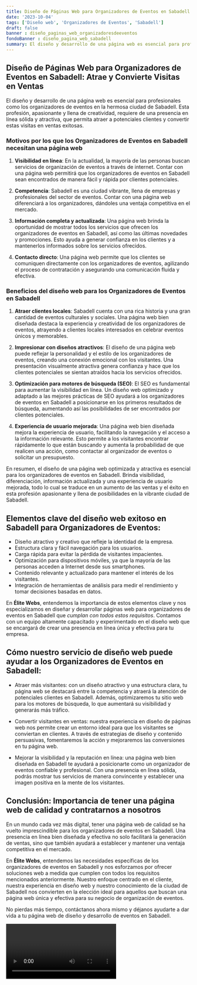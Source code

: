 ```yaml
---
title: Diseño de Páginas Web para Organizadores de Eventos en Sabadell
date: '2023-10-04'
tags: ['Diseño web', 'Organizadores de Eventos', 'Sabadell']
draft: false
banner : diseño_paginas_web_organizadoresdeeventos
fondoBanner : diseño_pagina_web_sabadell
summary: El diseño y desarrollo de una página web es esencial para profesionales como los organizadores de eventos en la hermosa ciudad de Sabadell. Esta profesión, apasionante y llena de creatividad, requiere de una presencia en línea sólida y atractiva, que permita atraer a potenciales clientes y convertir estas visitas en ventas exitosas.
---
```


## **Diseño de Páginas Web para Organizadores de Eventos en Sabadell: Atrae y Convierte Visitas en Ventas**

El diseño y desarrollo de una página web es esencial para profesionales como los organizadores de eventos en la hermosa ciudad de Sabadell. Esta profesión, apasionante y llena de creatividad, requiere de una presencia en línea sólida y atractiva, que permita atraer a potenciales clientes y convertir estas visitas en ventas exitosas.

### **Motivos por los que los Organizadores de Eventos en Sabadell necesitan una página web**

1. **Visibilidad en línea**: En la actualidad, la mayoría de las personas buscan servicios de organización de eventos a través de internet. Contar con una página web permitirá que los organizadores de eventos en Sabadell sean encontrados de manera fácil y rápida por clientes potenciales.

2. **Competencia**: Sabadell es una ciudad vibrante, llena de empresas y profesionales del sector de eventos. Contar con una página web diferenciará a los organizadores, dándoles una ventaja competitiva en el mercado.

3. **Información completa y actualizada**: Una página web brinda la oportunidad de mostrar todos los servicios que ofrecen los organizadores de eventos en Sabadell, así como las últimas novedades y promociones. Esto ayuda a generar confianza en los clientes y a mantenerlos informados sobre los servicios ofrecidos.

4. **Contacto directo**: Una página web permite que los clientes se comuniquen directamente con los organizadores de eventos, agilizando el proceso de contratación y asegurando una comunicación fluida y efectiva.

### **Beneficios del diseño web para los Organizadores de Eventos en Sabadell**

1. **Atraer clientes locales**: Sabadell cuenta con una rica historia y una gran cantidad de eventos culturales y sociales. Una página web bien diseñada destaca la experiencia y creatividad de los organizadores de eventos, atrayendo a clientes locales interesados en celebrar eventos únicos y memorables.

2. **Impresionar con diseños atractivos**: El diseño de una página web puede reflejar la personalidad y el estilo de los organizadores de eventos, creando una conexión emocional con los visitantes. Una presentación visualmente atractiva genera confianza y hace que los clientes potenciales se sientan atraídos hacia los servicios ofrecidos.

3. **Optimización para motores de búsqueda (SEO)**: El SEO es fundamental para aumentar la visibilidad en línea. Un diseño web optimizado y adaptado a las mejores prácticas de SEO ayudará a los organizadores de eventos en Sabadell a posicionarse en los primeros resultados de búsqueda, aumentando así las posibilidades de ser encontrados por clientes potenciales.

4. **Experiencia de usuario mejorada**: Una página web bien diseñada mejora la experiencia de usuario, facilitando la navegación y el acceso a la información relevante. Esto permite a los visitantes encontrar rápidamente lo que están buscando y aumenta la probabilidad de que realicen una acción, como contactar al organizador de eventos o solicitar un presupuesto.

En resumen, el diseño de una página web optimizada y atractiva es esencial para los organizadores de eventos en Sabadell. Brinda visibilidad, diferenciación, información actualizada y una experiencia de usuario mejorada, todo lo cual se traduce en un aumento de las ventas y el éxito en esta profesión apasionante y llena de posibilidades en la vibrante ciudad de Sabadell.

<GifSeo />

<Cta />

## Elementos clave del diseño web exitoso en Sabadell para Organizadores de Eventos:

- Diseño atractivo y creativo que refleje la identidad de la empresa.
- Estructura clara y fácil navegación para los usuarios.
- Carga rápida para evitar la pérdida de visitantes impacientes.
- Optimización para dispositivos móviles, ya que la mayoría de las personas acceden a Internet desde sus smartphones.
- Contenido relevante y actualizado para mantener el interés de los visitantes.
- Integración de herramientas de análisis para medir el rendimiento y tomar decisiones basadas en datos.

En **Élite Webs**, entendemos la importancia de estos elementos clave y nos especializamos en diseñar y desarrollar páginas web para organizadores de eventos en Sabadell que *cumplan con todos estos requisitos*. Contamos con un equipo altamente capacitado y experimentado en el diseño web que se encargará de crear una presencia en línea única y efectiva para tu empresa.

## Cómo nuestro servicio de diseño web puede ayudar a los Organizadores de Eventos en Sabadell:

- Atraer más visitantes: con un diseño atractivo y una estructura clara, tu página web se destacará entre la competencia y atraerá la atención de potenciales clientes en Sabadell. Además, optimizaremos tu sitio web para los motores de búsqueda, lo que aumentará su visibilidad y generarás más tráfico.

- Convertir visitantes en ventas: nuestra experiencia en diseño de páginas web nos permite crear un entorno ideal para que los visitantes se conviertan en clientes. A través de estrategias de diseño y contenido persuasivas, fomentaremos la acción y mejoraremos las conversiones en tu página web.

- Mejorar la visibilidad y la reputación en línea: una página web bien diseñada en Sabadell te ayudará a posicionarte como un organizador de eventos confiable y profesional. Con una presencia en línea sólida, podrás mostrar tus servicios de manera convincente y establecer una imagen positiva en la mente de los visitantes.

## Conclusión: Importancia de tener una página web de calidad y contratarnos a nosotros

En un mundo cada vez más digital, tener una página web de calidad se ha vuelto imprescindible para los organizadores de eventos en Sabadell. Una presencia en línea bien diseñada y efectiva no solo facilitará la generación de ventas, sino que también ayudará a establecer y mantener una ventaja competitiva en el mercado.

En **Élite Webs**, entendemos las necesidades específicas de los organizadores de eventos en Sabadell y nos esforzamos por ofrecer soluciones web a medida que cumplen con todos los requisitos mencionados anteriormente. Nuestro enfoque centrado en el cliente, nuestra experiencia en diseño web y nuestro conocimiento de la ciudad de Sabadell nos convierten en la elección ideal para aquellos que buscan una página web única y efectiva para su negocio de organización de eventos.

No pierdas más tiempo, contáctanos ahora mismo y déjanos ayudarte a dar vida a tu página web de diseño y desarrollo de eventos en Sabadell.

<Video />

<CtaBot job='Organizadores de Eventos' city='Sabadell'/>

<Gmaps query='Sabadell+españa+maps' />